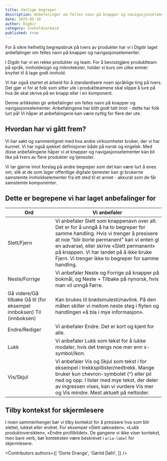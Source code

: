 ```yaml
---
title: Vanlige begreper
description: Anbefalinger om felles navn på knapper og navigasjonselementer. 
date: 2025-05-16
author: Digdir
category: Innholdsarbeid
published: true
---
```


For å sikre helhetlig begrepsbruk på tvers av produkter har vi i Digdir laget anbefalinger om felles navn på knapper og navigasjonselementer.

I Digdir har vi en rekke produkter og team. For å bevisstgjøre produktteam på språk, innholdesign og mikrotekster, holder vi kurs om ulike emner knyttet til å lage godt innhold.   

Vi har også startet et arbeid for å standardisere noen språklige ting på tvers. Det gjør vi for at folk som sitter ute i produktteamene skal slippe å lure på hva de skal skrive på en knapp eller i en komponent. 

Denne artikkelen gir anbefalinger om felles navn på knapper og navigasjonselementer. Anbefalingene har blitt godt tatt imot - dette har folk lurt på! Vi håper at anbefalingene kan være nyttig for flere der ute.  

## Hvordan har vi gått frem? 

Vi har søkt og sammenlignet med hva andre virksomheter bruker, der vi har kunnet. Vi har også sjekket definisjoner både på norsk og engelsk. Med disse anbefalingene håper vi at knapper og navigasjonselementer kan bli like på tvers av flere produkter og tjenester. 

Vi tar gjerne imot forslag på andre begreper som det kan være lurt å enes om, slik at de som lager offentlige digitale tjenester kan gi brukerne samstemte innholdselementer fra ett sted til et annet - akkurat som de får samstemte komponenter.   

## Dette er begrepene vi har laget anbefalinger for 


| Ord  | Vi anbefaler  |
|---|---|
| Slett/Fjern  | Vi anbefaler Slett som knappenavn over alt. Det er for å unngå å ha to begreper for samme handling. Hvis vi trenger å presisere at noe "blir borte permanent" kan vi enten gi en advarsel, eller skrive «Slett permanent» på knappen. Vi har landet på å ikke bruke Fjern. Vi trenger ikke to begreper for samme handling.  |
| Neste/Forrige  | Vi anbefaler Neste og Forrige på knapper på bokmål, og Neste + Tilbake på nynorsk, hvis man vil unngå Førre.  |
| Gå videre/Gå tilbake    Gå til (for eksempel innboksen)    Til (innboksen)  | Kan brukes til brødsmulesti/navlink.    På den måten skiller vi mellom neste steg i flyten og handlingen «å bla i mye informasjon».       |
| Endre/Rediger  | Vi anbefaler Endre. Det er kort og kjent for alle.   |
| Lukk  | Vi anbefaler Lukk som tekst for å lukke modaler, hvis det trengs noe mer enn x-symbol/ikon.  |
| Vis/Skjul  | Vi anbefaler Vis og Skjul som tekst i for eksempel i trekkspillister/nedtrekk. Mange bruker kun chevron-symbolet (^) eller pil ned og opp.    I lister med mye tekst, der deler av ingressen vises, kan vi vurdere Vis mer og Vis mindre. Mest aktuelt på nettsider.  |

## Tilby kontekst for skjermlesere

I noen sammenhenger bør vi tilby kontekst for å presisere hva som blir slettet, lukket eller endret. For eksempel «Slett søknaden», «Lukk produktoversikten», «Endre profilbildet». De gangene vi ikke viser kontekst, men bare verb, bør konteksten være beskrevet i `aria-label` for skjermlesere.

<Contributors
  authors={[
    'Dorte Drange',
    'Gørild Døhl',
  ]}
/>
